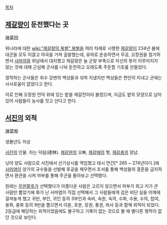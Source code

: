 [[목차]]
== [[제갈량]]이 둔전했다는 곳 ==
諸葛田

위나라에 대한 [[wiki:"제갈량의 북벌" 북벌]]을 여러 차례로 시행한 [[제갈량]]이 234년 봄에 대군을 모두 이끌고 야곡을 거쳐 출발했는데, 유마로 운송하면서 무공, 오장원을 점거하면서 [[사마의]]와 위남에서 대치했고 제갈량은 늘 군량 부족으로 자신의 뜻이 이루어지지 않는 것에 대해 근심해 군사를 나눠 둔전하고 오래도록 주둔할 기초를 만들었다.

경작하는 군사들은 위수 강변의 백성들과 섞여 지넀지만 백성들은 편안히 지내고 군에는 사사로움이 없었다고 한다.

이로 인해 오장원 언덕 위에 있는 밭을 제갈전이라 불렀으며, 지금도 밭의 모양으로 남아있어 사람들이 농사를 짓고 산다고 한다.

== [[서진]]의 외척 ==
諸葛銓

생몰년도 미상

[[서진]]의 인물. 자는 덕림(德林). [[제갈완]]의 오빠, [[제갈매]]의 형, [[제갈충]]의 장남.

낭야 양도 사람으로 서진에서 산기상시를 역임했고 태시 연간[* 265 ~ 274년이다.]에 [[사마염]]이 양가의 규수들을 선발해 후궁을 채우면서 조서를 통해 백성들의 결혼을 금지하면서 환관을 시켜 마부를 통해 주군을 돌아보고 선택했다.

원래는 [[무원황후]]가 선택했다가 아름다운 사람은 고르지 않으면서 피부가 희고 키가 큰 사람만 뽑았기에 화가 난 사마염이 직접 선택해서 그 사람들에게 검은 비단 실을 어깨에 걸쳐놓게 했고 귀빈, 부인, 귀인 등의 3부인과 숙비, 숙원, 숙의, 수화, 수용, 수의, 첩여, 용화, 충화 등의 9빈을 뽑으면서 이윤, 호분, 장권, 풍권, 좌사 등과 함께 외척이 되었다. 2등급에 해당하는 외척이었음에도 불구하고 기록이 없는 것으로 볼 때 별다른 행적이 없던 것으로 보인다.
